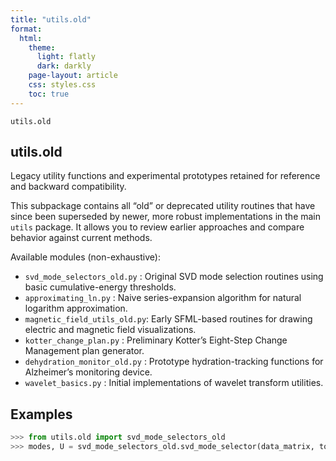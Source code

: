 ```yaml
---
title: "utils.old"
format:
  html:
    theme:
      light: flatly
      dark: darkly
    page-layout: article
    css: styles.css
    toc: true
---
```


`utils.old`

## utils.old {.doc-section .doc-section-utilsold}


Legacy utility functions and experimental prototypes retained for reference and backward compatibility.

This subpackage contains all "old" or deprecated utility routines that have since been superseded by newer, more robust implementations in the main `utils` package. It allows you to review earlier approaches and compare behavior against current methods.

Available modules (non-exhaustive):

- `svd_mode_selectors_old.py`  : Original SVD mode selection routines using basic cumulative-energy thresholds.
- `approximating_ln.py`        : Naive series-expansion algorithm for natural logarithm approximation.
- `magnetic_field_utils_old.py`: Early SFML-based routines for drawing electric and magnetic field visualizations.
- `kotter_change_plan.py`      : Preliminary Kotter’s Eight-Step Change Management plan generator.
- `dehydration_monitor_old.py` : Prototype hydration-tracking functions for Alzheimer’s monitoring device.
- `wavelet_basics.py`          : Initial implementations of wavelet transform utilities.

## Examples {.doc-section .doc-section-examples}

```python
>>> from utils.old import svd_mode_selectors_old
>>> modes, U = svd_mode_selectors_old.svd_mode_selector(data_matrix, tolerance=1e-2)
```